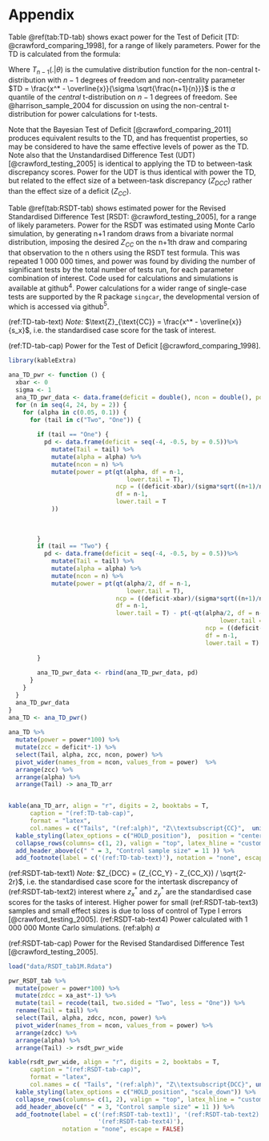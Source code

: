 # Appendix {-}

Table \@ref(tab:TD-tab) shows exact power for the Test of Deficit [TD: @crawford_comparing_1998], for a range of likely parameters. Power for the TD is calculated from the formula:

\begin{equation*}
power = 1 - \beta = T_{n-1}\left(t_{\alpha, \ n-1} \Bigg\rvert \frac{x^* - \overline{x}}{\sigma \sqrt{\frac{n+1}{n}}}\right)
\end{equation*}

Where $T_{n-1}(. \rvert \theta)$ is the cumulative distribution function for the
non-central t-distribution with $n-1$ degrees of freedom and non-centrality
parameter $TD = \frac{x^* - \overline{x}}{\sigma \sqrt{\frac{n+1}{n}}}$
is the $\alpha$ quantile of the *central* t-distribution on $n-1$ degrees of
freedom. See @harrison_sample_2004 for discussion on using the non-central
t-distribution for power calculations for t-tests.

Note that the Bayesian Test of Deficit [@crawford_comparing_2011] produces
equivalent results to the TD, and has frequentist properties, so may be
considered to have the same effective levels of power as the TD. Note also that
the Unstandardised Difference Test (UDT) [@crawford_testing_2005] is
identical to applying the TD to between-task discrepancy scores. Power for the
UDT is thus identical with power the TD, but related to the effect size of a
between-task discrepancy ($Z_{DCC}$) rather than the effect size of a deficit ($Z_{CC}$).

Table \@ref(tab:RSDT-tab) shows estimated power for the Revised Standardised Difference Test
[RSDT: @crawford_testing_2005], for a range of likely parameters. Power for
the RSDT was estimated using Monte Carlo simulation, by generating n+1 random
draws from a bivariate normal distribution, imposing the desired $Z_{CC}$ on the
n+1th draw and comparing that observation to the n others using the RSDT test
formula. This was repeated 1 000 000 times, and power was found by dividing the
number of significant tests by the total number of tests run, for each parameter
combination of interest. Code used for calculations and simulations is available at
github$^4$. Power calculations for a wider range of single-case tests are supported by the R
package `singcar`, the developmental version of which is accessed via 
github$^5$.


\setcounter{table}{0}
\renewcommand{\thetable}{A\arabic{table}}

\setlength{\parindent}{0in}
\setlength{\leftskip}{-0.5in}
\setlength{\parskip}{0pt}



\newgeometry{margin=1in}

(ref:TD-tab-text) *Note:* $\text{Z}_{\text{CC}} = \frac{x^* - \overline{x}}{s_x}$, i.e. the standardised case score for the task of interest.

(ref:TD-tab-cap) Power for the Test of Deficit [@crawford_comparing_1998].


```r

library(kableExtra)

ana_TD_pwr <- function () {
  xbar <- 0
  sigma <- 1
  ana_TD_pwr_data <- data.frame(deficit = double(), ncon = double(), power = double())
  for (n in seq(4, 24, by = 2)) {
    for (alpha in c(0.05, 0.1)) {
      for (tail in c("Two", "One")) {
        
        if (tail == "One") {
          pd <- data.frame(deficit = seq(-4, -0.5, by = 0.5))%>%
            mutate(Tail = tail) %>% 
            mutate(alpha = alpha) %>% 
            mutate(ncon = n) %>%
            mutate(power = pt(qt(alpha, df = n-1,
                                 lower.tail = T),
                              ncp = ((deficit-xbar)/(sigma*sqrt((n+1)/n))),
                              df = n-1,
                              lower.tail = T
            )) 
                  
                  
                  
        }
        if (tail == "Two") {
          pd <- data.frame(deficit = seq(-4, -0.5, by = 0.5))%>%
            mutate(Tail = tail) %>% 
            mutate(alpha = alpha) %>% 
            mutate(ncon = n) %>%
            mutate(power = pt(qt(alpha/2, df = n-1,
                                 lower.tail = T),
                              ncp = ((deficit-xbar)/(sigma*sqrt((n+1)/n))),
                              df = n-1,
                              lower.tail = T) - pt(-qt(alpha/2, df = n-1,
                                                           lower.tail = T),
                                                       ncp = ((deficit-xbar)/(sigma*sqrt((n+1)/n))),
                                                       df = n-1,
                                                       lower.tail = T) + 1) 
          
        }
        
        ana_TD_pwr_data <- rbind(ana_TD_pwr_data, pd)
      }
    }
  }
  ana_TD_pwr_data
}
ana_TD <- ana_TD_pwr()
  
ana_TD %>% 
  mutate(power = power*100) %>%
  mutate(zcc = deficit*-1) %>%
  select(Tail, alpha, zcc, ncon, power) %>% 
  pivot_wider(names_from = ncon, values_from = power)  %>% 
  arrange(zcc) %>% 
  arrange(alpha) %>% 
  arrange(Tail) -> ana_TD_arr


kable(ana_TD_arr, align = "r", digits = 2, booktabs = T, 
      caption = "(ref:TD-tab-cap)", 
      format = "latex",
      col.names = c("Tails", "(ref:alph)", "Z\\textsubscript{CC}",  unique(ana_TD$ncon)), escape = F) %>%
  kable_styling(latex_options = c("HOLD_position"),  position = "center") %>% 
  collapse_rows(columns= c(1, 2), valign = "top", latex_hline = "custom", custom_latex_hline = c(1, 2)) %>% 
  add_header_above(c(" " = 3, "Control sample size" = 11 )) %>% 
  add_footnote(label = c('(ref:TD-tab-text)'), notation = "none", escape = FALSE)


```


(ref:RSDT-tab-text1) *Note:* $Z_{DCC} = (Z_{CC_Y} - Z_{CC_X}) / \sqrt{2-2r}$, i.e. the standardised case score for the intertask \linebreak discrepancy of
(ref:RSDT-tab-text2) interest where $z_x^*$ and $z_y^*$ are the standardised case scores for the tasks of interest. Higher power for small
(ref:RSDT-tab-text3) samples and small effect sizes is due to loss of control of Type I errors [@crawford_testing_2005].
(ref:RSDT-tab-text4) Power calculated with 1 000 000 Monte Carlo simulations.
(ref:alph) $\alpha$

(ref:RSDT-tab-cap) Power for the Revised Standardised Difference Test [@crawford_testing_2005]. 
 

```r


load("data/RSDT_tab1M.Rdata")

pwr_RSDT_tab %>% 
  mutate(power = power*100) %>% 
  mutate(zdcc = xa_ast*-1) %>%
  mutate(tail = recode(tail, two.sided = "Two", less = "One")) %>% 
  rename(Tail = tail) %>% 
  select(Tail, alpha, zdcc, ncon, power) %>% 
  pivot_wider(names_from = ncon, values_from = power) %>%
  arrange(zdcc) %>% 
  arrange(alpha) %>%
  arrange(Tail) -> rsdt_pwr_wide

kable(rsdt_pwr_wide, align = "r", digits = 2, booktabs = T, 
      caption = "(ref:RSDT-tab-cap)", 
      format = "latex",
      col.names = c( "Tails", "(ref:alph)", "Z\\textsubscript{DCC}", unique(pwr_RSDT_tab$ncon)), escape = F) %>%
  kable_styling(latex_options = c("HOLD_position", "scale_down")) %>% 
  collapse_rows(columns= c(1, 2), valign = "top", latex_hline = "custom", custom_latex_hline = c(1, 2)) %>% 
  add_header_above(c(" " = 3, "Control sample size" = 11 )) %>%
  add_footnote(label = c('(ref:RSDT-tab-text1)', '(ref:RSDT-tab-text2)', '(ref:RSDT-tab-text3)',
                         '(ref:RSDT-tab-text4)'),
               notation = "none", escape = FALSE)


```



\clearpage
\restoregeometry







